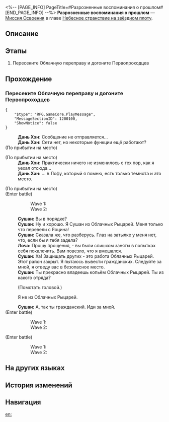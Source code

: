 <%-- [PAGE_INFO]
PageTitle=#Разрозненные воспоминания о прошлом#
[END_PAGE_INFO] --%>
{{Дополнить|Диалоги.}}
{{Миссия Инфобокс
|id              = 1020401
|Название        = 
|Изображение     = Миссия Разрозненные воспоминания о прошлом.png
|Тип             = Миссия Освоения
|Событие         = 
|Глава           = Небесное странствие на звёздном плоту
|Условия         = Завершена [[Миссия Освоения]] «[[Разрозненные воспоминания о прошлом]]»
|Персонажи       = Дань Хэн; Лоча; Первопроходец; Сушан
|СтартЛокация    = [[Лофу Сяньчжоу]] — [[Облачная переправа]]
|Мир             = Лофу Сяньчжоу
|Предыдущая      = 
|Следующая       = 
|Награды         = 
}}
'''Разрозненные воспоминания о прошлом''' — [[Миссия Освоения]] в главе [[Небесное странствие на звёздном плоту]].

==Описание==
{{Описание|<!--официальное описание из Перекрёстка судеб-->}}

==Этапы==
# Пересеките Облачную переправу и догоните Первопроходцев

==Прохождение==
{{Дополнить}}

===Пересеките Облачную переправу и догоните Первопроходцев===
{{Описание миссии|тип=Миссия Освоения|локация=Облачная переправа|Когда вы просматриваете видео, отправленное Кафкой, вы понимаете, что в её приглашении таится смертельная опасность - её спутник, человек по имени Блэйд, ваш давний враг.<br />Вы решаете нарушить запрет и вновь подняться на Лофу. И всё же, стоит вам приземлиться в Облачную переправу, вы понимаете, что Кафка не лгала. Катастрофа на Лофу случилась из-за влияния Стелларона.}}
{{Диалог Начало}}
<pre>{
	"$type": "RPG.GameCore.PlayMessage",
	"MessageSectionID": 1200100,
	"ShowNotice": false
}</pre>
:'''Дань Хэн:''' Сообщение не отправляется...
:'''Дань Хэн:''' Сети нет, но некоторые функции ещё работают?
;(По прибытии на место)

;(По прибытии на место)
:'''Дань Хэн:''' Практически ничего не изменилось с тех пор, как я уехал отсюда...
:'''Дань Хэн:''' ... в Лофу, который я помню, есть только темнота и это место.

;(По прибытии на место)
:{{tx}}
;(Enter battle)
::Wave 1: {{Список врагов|mode=sent|Поражённый Марой солдат*1/-33.3% Сила атаки, +50% НР}}
::Wave 2: {{Список врагов|mode=sent|Ученик Санктус Медикус: Оборотень*1/-20% Сила атаки, -41.7% НР, -120 }}
:'''Сушан:''' Вы в порядке?
:'''Сушан:''' Ну и хорошо. Я Сушан из Облачных Рыцарей. Меня только что перевели с Яоцина!
:'''Сушан:''' Сказала же, что разберусь. Глаз на затылке у меня нет, что, если бы я тебя задела?
:'''Лоча:''' Прошу прощения, - вы были слишком заняты в попытках себя покалечить. Вам повезло, что я вмешался.
:'''Сушан:''' Ха! Защищать других - это работа Облачных Рыцарей. Этот район закрыт. Я пытаюсь вывести гражданских. Следуйте за мной, я отведу вас в безопасное место.
:'''Сушан:''' Ты прекрасно владеешь копьём Облачных Рыцарей. Ты из какого отряда?
:{{Диалог|Стрелка}} (Помотать головой.)
:{{Диалог|Стрелка}} Я не из Облачных Рыцарей.
:'''Сушан:''' А, так ты гражданский. Иди за мной.
:{{tx}}
:{{tx}}
;(Enter battle)
::Wave 1: {{Список врагов|mode=sent|Поражённый Марой солдат*1/-33.3% Сила атаки, +50% НР}}
::Wave 2: {{Список врагов|mode=sent|Ученик Санктус Медикус: Оборотень*1/-20% Сила атаки, -41.7% НР, -120 }}
:{{tx}}
;(Enter battle)
::Wave 1: {{Список врагов|mode=sent|Поражённый Марой солдат*1/-33.3% Сила атаки, +50% НР}}
::Wave 2: {{Список врагов|mode=sent|Ученик Санктус Медикус: Оборотень*1/-20% Сила атаки, -41.7% НР, -120 }}
{{Диалог Конец}}

==На других языках==
{{На других языках
|en   = Scattered Memories of Hooded Past
|zhs  = 旧影婆娑，追思错落
|zht  = 舊影婆娑，追思錯落
|ja   = 絶えぬ影、錯綜する追思
|ko   = 아른거리는 과거, 흩어진 기억
|es   = Recuerdos difusos entre las sombras del pasado
|fr   = Souvenirs éparpillés d'un passé dissimulé
|ru   = Разрозненные воспоминания о прошлом
|th   = เงาแห่งอดีตว่ายวน หวนนึกถึงความทรงจำที่พัดกระจาย
|vi   = Hình Bóng Xưa Cũ, Hồi Tưởng Đan Xen
|de   = Zerstreute Erinnerungen an die verhüllte Vergangenheit
|id   = Kenangan Masa Lalu yang Tersebar
|pt   = Memórias Dispersas de um Passado Obscuro
}}

==История изменений==
{{История изменений|3.5}}

==Навигация==
{{Миссия Освоения Навбокс|Глава }}

[[en:]]
